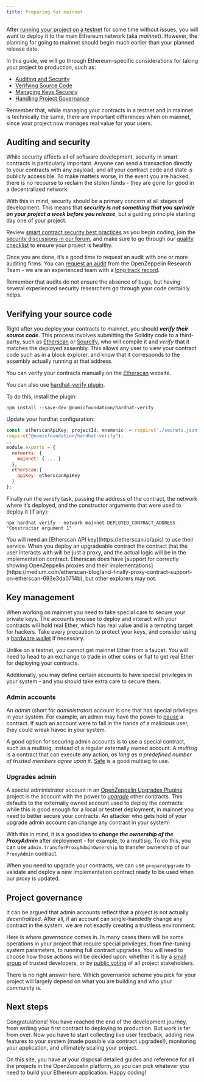```yaml
---
title: Preparing for mainnet
---
```


After [running your project on a testnet](connecting-to-public-test-networks) for some time without issues, you will want to deploy it to the main Ethereum network (aka _mainnet_). However, the planning for going to mainnet should begin much earlier than your planned release date.

In this guide, we will go through Ethereum-specific considerations for taking your project to production, such as:

* [Auditing and Security](#auditing-and-security)
* [Verifying Source Code](#verifying-your-source-code)
* [Managing Keys Securely](#key-management)
* [Handling Project Governance](#project-governance)

Remember that, while managing your contracts in a testnet and in mainnet is technically the same, there are important differences when on mainnet, since your project now manages real value for your users.

## Auditing and security

While security affects all of software development, security in smart contracts is particularly important. Anyone can send a transaction directly to your contracts with any payload, and all your contract code and state is publicly accessible. To make matters worse, in the event you are hacked, there is no recourse to reclaim the stolen funds - they are gone for good in a decentralized network.

With this in mind, security should be a primary concern at all stages of development. This means that ***security is not something that you sprinkle on your project a week before you release***, but a guiding principle starting day one of your project.

Review [smart contract security best practices](https://consensys.github.io/smart-contract-best-practices/) as you begin coding, join the [security discussions in our forum](https://forum.openzeppelin.com/c/security/25), and make sure to go through our [quality checklist](https://blog.openzeppelin.com/follow-this-quality-checklist-before-an-audit-8cc6a0e44845/) to ensure your project is healthy.

Once you are done, it’s a good time to request an audit with one or more auditing firms. You can [request an audit](https://openzeppelin.com/security-audits/) from the OpenZeppelin Research Team - we are an experienced team with a [long track record](https://blog.openzeppelin.com/security-audits/).

Remember that audits do not ensure the absence of bugs, but having several experienced security researchers go through your code certainly helps.

## Verifying your source code

Right after you deploy your contracts to mainnet, you should ***verify their source code***. This process involves submitting the Solidity code to a third-party, such as [Etherscan](https://etherscan.io/) or [Sourcify](https://sourcify.dev/), who will compile it and _verify_ that it matches the deployed assembly. This allows any user to view your contract code such as in a block explorer, and know that it corresponds to the assembly actually running at that address.

You can verify your contracts manually on the [Etherscan](https://etherscan.io/verifyContract) website.

You can also use [hardhat-verify plugin](https://hardhat.org/hardhat-runner/plugins/nomicfoundation-hardhat-verify).

To do this, install the plugin:
```console
npm install --save-dev @nomicfoundation/hardhat-verify
```

Update your hardhat configuration:
```js
const  etherscanApiKey, projectId, mnemonic  = require('./secrets.json');
require("@nomicfoundation/hardhat-verify");
...
module.exports = {
  networks: {
    mainnet: { ... }
  },
  etherscan:{
    apiKey: etherscanApiKey
  }
};
```
Finally run the `verify` task, passing the address of the contract, the network where it’s deployed, and the constructor arguments that were used to deploy it (if any):

```console
npx hardhat verify --network mainnet DEPLOYED_CONTRACT_ADDRESS "Constructor argument 1"
```
<Callout>
You will need an [Etherscan API key](https://etherscan.io/apis) to use their service.
</Callout>

<Callout>
When you deploy an upgradeable contract the contract that the user interacts with will be just a proxy, and the actual logic will be in the implementation contract. Etherscan does have [support for correctly showing OpenZeppelin proxies and their implementations](https://medium.com/etherscan-blog/and-finally-proxy-contract-support-on-etherscan-693e3da0714b), but other explorers may not.
</Callout>

## Key management

When working on mainnet you need to take special care to secure your private keys. The accounts you use to deploy and interact with your contracts will hold real Ether, which has real value and is a tempting target for hackers. Take every precaution to protect your keys, and consider using a [hardware wallet](https://ethereum.org/en/security/#use-hardware-wallet) if necessary.

<Callout>
Unlike on a testnet, you cannot get mainnet Ether from a faucet. You will need to head to an exchange to trade in other coins or fiat to get real Ether for deploying your contracts.
</Callout>

Additionally, you may define certain accounts to have special privileges in your system - and you should take extra care to secure them.

### Admin accounts

An _admin_ (short for _administrator_) account is one that has special privileges in your system. For example, an admin may have the power to [pause](contracts:api:utils#Pausable) a contract. If such an account were to fall in the hands of a malicious user, they could wreak havoc in your system.

A good option for securing admin accounts is to use a special contract, such as a multisig, instead of a regular externally owned account. A _multisig_ is a contract that can execute any action, _as long as a predefined number of trusted members agree upon it_. [Safe](https://safe.global/wallet) is a good multisig to use.

### Upgrades admin

A special administrator account in an [OpenZeppelin Upgrades Plugins](/upgrades-plugins) project is the account with the power to [_upgrade_](upgrading-smart-contracts) other contracts. This defaults to the externally owned account used to deploy the contracts: while this is good enough for a local or testnet deployment, in mainnet you need to better secure your contracts. An attacker who gets hold of your upgrade admin account can change any contract in your system!

With this in mind, it is a good idea to ***change the ownership of the ProxyAdmin*** after deployment  - for example, to a multisig. To do this, you can use `admin.transferProxyAdminOwnership` to transfer ownership of our `ProxyAdmin` contract.

When you need to upgrade your contracts, we can use `prepareUpgrade` to validate and deploy a new implementation contract ready to be used when our proxy is updated.

## Project governance

It can be argued that admin accounts reflect that a project is not actually _decentralized_. After all, if an account can single-handedly change any contract in the system, we are not exactly creating a trustless environment.

Here is where _governance_ comes in. In many cases there will be some operations in your project that require special privileges, from fine-tuning system parameters, to running full contract upgrades. You will need to choose how those actions will be decided upon: whether it is by a [small group](https://safe.global/wallet) of trusted developers, or by [public voting](../governance) of all project stakeholders.

There is no right answer here. Which governance scheme you pick for your project will largely depend on what you are building and who your community is.

## Next steps

Congratulations! You have reached the end of the development journey, from writing your first contract to deploying to production. But work is far from over. Now you have to start collecting live user feedback, adding new features to your system (made possible via contract upgrades!), monitoring your application, and ultimately scaling your project.

On this site, you have at your disposal detailed guides and reference for all the projects in the OpenZeppelin platform, so you can pick whatever you need to build your Ethereum application. Happy coding!
